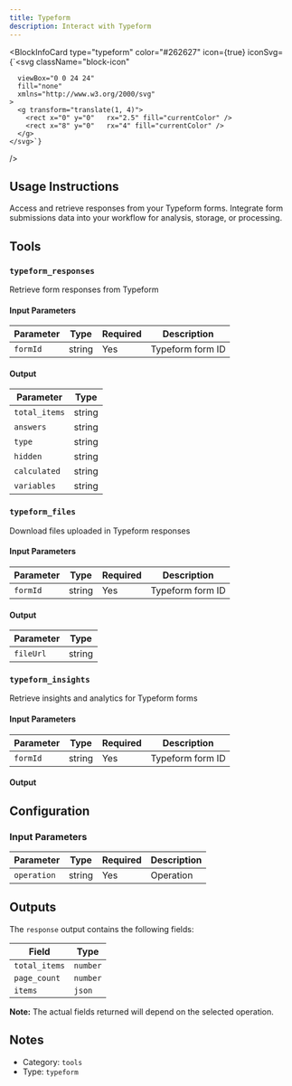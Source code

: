 ```yaml
---
title: Typeform
description: Interact with Typeform
---
```



<BlockInfoCard 
  type="typeform"
  color="#262627"
  icon={true}
  iconSvg={`<svg className="block-icon"
      
      
      
      viewBox="0 0 24 24"
      fill="none"
      xmlns="http://www.w3.org/2000/svg"
    >
      <g transform="translate(1, 4)">
        <rect x="0" y="0"   rx="2.5" fill="currentColor" />
        <rect x="8" y="0"   rx="4" fill="currentColor" />
      </g>
    </svg>`}
/>

## Usage Instructions

Access and retrieve responses from your Typeform forms. Integrate form submissions data into your workflow for analysis, storage, or processing.



## Tools

### `typeform_responses`

Retrieve form responses from Typeform

#### Input Parameters

| Parameter | Type | Required | Description |
| --------- | ---- | -------- | ----------- |
| `formId` | string | Yes | Typeform form ID |

#### Output

| Parameter | Type |
| --------- | ---- |
| `total_items` | string |
| `answers` | string |
| `type` | string |
| `hidden` | string |
| `calculated` | string |
| `variables` | string |

### `typeform_files`

Download files uploaded in Typeform responses

#### Input Parameters

| Parameter | Type | Required | Description |
| --------- | ---- | -------- | ----------- |
| `formId` | string | Yes | Typeform form ID |

#### Output

| Parameter | Type |
| --------- | ---- |
| `fileUrl` | string |

### `typeform_insights`

Retrieve insights and analytics for Typeform forms

#### Input Parameters

| Parameter | Type | Required | Description |
| --------- | ---- | -------- | ----------- |
| `formId` | string | Yes | Typeform form ID |

#### Output




## Configuration

### Input Parameters

| Parameter | Type | Required | Description | 
| --------- | ---- | -------- | ----------- | 
| `operation` | string | Yes | Operation |



## Outputs

The `response` output contains the following fields:

| Field | Type |
| ----- | ---- |
| `total_items` | `number` |
| `page_count` | `number` |
| `items` | `json` |

**Note:** The actual fields returned will depend on the selected operation.


## Notes

- Category: `tools`
- Type: `typeform`
